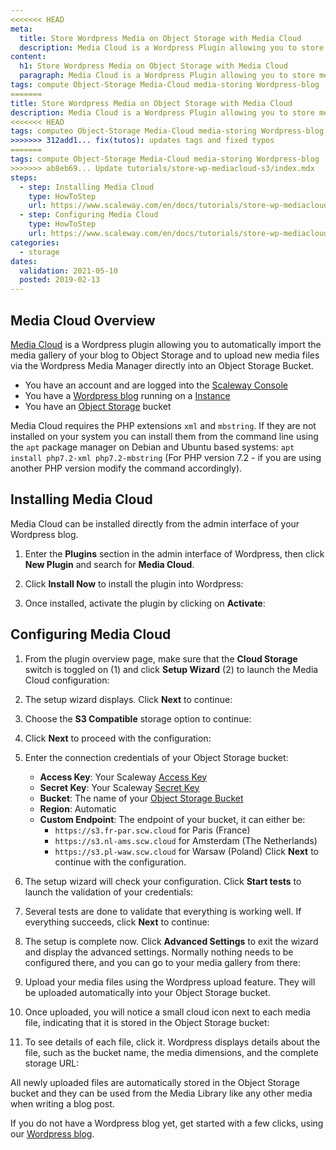 ```yaml
---
<<<<<<< HEAD
meta:
  title: Store Wordpress Media on Object Storage with Media Cloud
  description: Media Cloud is a Wordpress Plugin allowing you to store media files of your blog on Object Storage
content:
  h1: Store Wordpress Media on Object Storage with Media Cloud
  paragraph: Media Cloud is a Wordpress Plugin allowing you to store media files of your blog on Object Storage
tags: compute Object-Storage Media-Cloud media-storing Wordpress-blog
=======
title: Store Wordpress Media on Object Storage with Media Cloud
description: Media Cloud is a Wordpress Plugin allowing you to store media files of your blog on Object Storage
<<<<<<< HEAD
tags: computeo Object-Storage Media-Cloud media-storing Wordpress-blog
>>>>>>> 312add1... fix(tutos): updates tags and fixed typos
=======
tags: compute Object-Storage Media-Cloud media-storing Wordpress-blog
>>>>>>> ab8eb69... Update tutorials/store-wp-mediacloud-s3/index.mdx
steps:
  - step: Installing Media Cloud
    type: HowToStep
    url: https://www.scaleway.com/en/docs/tutorials/store-wp-mediacloud-s3/#Installing-Media-Cloud
  - step: Configuring Media Cloud
    type: HowToStep
    url: https://www.scaleway.com/en/docs/tutorials/store-wp-mediacloud-s3/#Configuring-Media-Cloud
categories:
  - storage
dates:
  validation: 2021-05-10
  posted: 2019-02-13
---
```


## Media Cloud Overview

[Media Cloud](https://wordpress.org/plugins/ilab-media-tools/) is a Wordpress plugin allowing you to automatically import the media gallery of your blog to Object Storage and to upload new media files via the Wordpress Media Manager directly into an Object Storage Bucket.

<Message type="requirement">

- You have an account and are logged into the [Scaleway Console](https://console.scaleway.com)
- You have a [Wordpress blog](/tutorials/wordpress-instantapp) running on a [Instance](https://www.scaleway.com/en/virtual-instances/)
- You have an [Object Storage](/storage/object/concepts/#bucket) bucket

</Message>

<Message type="important">

Media Cloud requires the PHP extensions `xml` and `mbstring`. If they are not installed on your system you can install them from the command line using the `apt` package manager on Debian and Ubuntu based systems: `apt install php7.2-xml php7.2-mbstring` (For PHP version 7.2 - if you are using another PHP version modify the command accordingly).

</Message>

## Installing Media Cloud

Media Cloud can be installed directly from the admin interface of your Wordpress blog.

1. Enter the **Plugins** section in the admin interface of Wordpress, then click **New Plugin** and search for **Media Cloud**.

2. Click **Install Now** to install the plugin into Wordpress:
<Lightbox src="scaleway-mediacloud_01.png" alt="" />

3. Once installed, activate the plugin by clicking on **Activate**:
<Lightbox src="scaleway-mediacloud_02.png" alt="" />

## Configuring Media Cloud

1. From the plugin overview page, make sure that the **Cloud Storage** switch is toggled on (1) and click **Setup Wizard** (2) to launch the Media Cloud configuration:
<Lightbox src="scaleway-mediacloud_03.png" alt="" />

2. The setup wizard displays. Click **Next** to continue:
<Lightbox src="scaleway-mediacloud_04.png" alt="" />

3. Choose the **S3 Compatible** storage option to continue:
<Lightbox src="scaleway-mediacloud_05.png" alt="" />

4. Click **Next** to proceed with the configuration:
<Lightbox src="scaleway-mediacloud_06.png" alt="" />

5. Enter the connection credentials of your Object Storage bucket:
    <Lightbox src="scaleway-mediacloud_07.png" alt="" />

    - **Access Key**: Your Scaleway [Access Key](/console/my-project/how-to/create-ssh-key/)
    - **Secret Key**: Your Scaleway [Secret Key](/console/my-project/how-to/create-ssh-key/)
    - **Bucket**: The name of your [Object Storage Bucket](https://www.scaleway.com/docs/object-storage-feature/#Creating-a-Bucket-through-the-Scaleway-Console)
    - **Region**: Automatic
    - **Custom Endpoint**: The endpoint of your bucket, it can either be:
      - `https://s3.fr-par.scw.cloud` for Paris (France)
      - `https://s3.nl-ams.scw.cloud` for Amsterdam (The Netherlands)
      - `https://s3.pl-waw.scw.cloud` for Warsaw (Poland)
      Click **Next** to continue with the configuration.

6. The setup wizard will check your configuration. Click **Start tests** to launch the validation of your credentials:
<Lightbox src="scaleway-mediacloud_08.png" alt="" />

7. Several tests are done to validate that everything is working well. If everything succeeds, click **Next** to continue:
<Lightbox src="scaleway-mediacloud_09.png" alt="" />

8. The setup is complete now. Click **Advanced Settings** to exit the wizard and display the advanced settings. Normally nothing needs to be configured there, and you can go to your media gallery from there:
<Lightbox src="scaleway-mediacloud_10.png" alt="" />

9. Upload your media files using the Wordpress upload feature. They will be uploaded automatically into your Object Storage bucket.

10. Once uploaded, you will notice a small cloud icon next to each media file, indicating that it is stored in the Object Storage bucket:
<Lightbox src="scaleway-mediacloud_11.png" alt="" />

11. To see details of each file, click it. Wordpress displays details about the file, such as the bucket name, the media dimensions, and the complete storage URL:
<Lightbox src="scaleway-mediacloud_12.png" alt="" />

All newly uploaded files are automatically stored in the Object Storage bucket and they can be used from the Media Library like any other media when writing a blog post.

If you do not have a Wordpress blog yet, get started with a few clicks, using our [Wordpress blog](/tutorials/wordpress-instantapp/).
